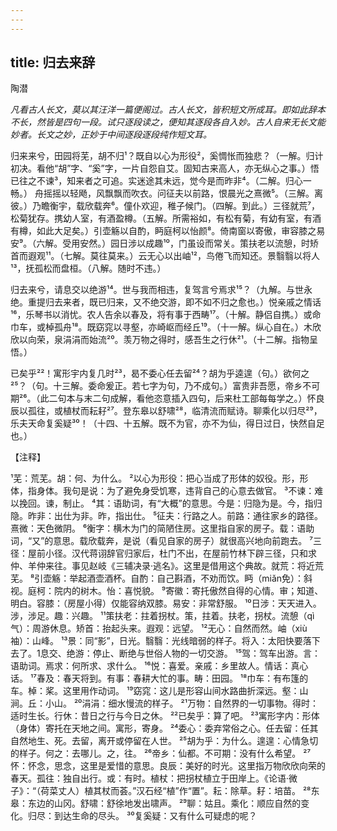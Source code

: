 ```yaml
---
---
---
```

title: 归去来辞
---



陶潜

*凡看古人长文，莫以其汪洋一篇便阁过。古人长文，皆积短文所成耳。即如此辞本不长，然皆是四句一段。试只逐段读之，便知其逐段各自入妙。古人自来无长文能妙者。长文之妙，正妙于中间逐段逐段纯作短文耳。*

归来来兮，田园将芜，胡不归¹？既自以心为形役²，奚惆怅而独悲？（一解。归计初决。看他“胡”字、“奚”字，一片自怨自艾。固知古来高人，亦无纵心之事。）悟已往之不谏³，知来者之可追。实迷途其未远，觉今是而昨非⁴。（二解。归心一畅。）
舟摇摇以轻飏，风飘飘而吹衣。问征夫以前路，恨晨光之熹微⁵。（三解。离彼。）乃瞻衡宇，载欣载奔⁶。僮仆欢迎，稚子候门。（四解。到此。）三径就荒⁷，松菊犹存。携幼人室，有酒盈樽。（五解。所需裕如，有松有菊，有幼有室，有酒有樽，如此大足矣。）引壶觞以自酌，眄庭柯以怡颜⁸。倚南窗以寄傲，审容膝之易安⁹。（六解。受用安然。）园日涉以成趣¹⁰，门虽设而常关。策扶老以流憩，时矫首而遐观¹¹。（七解。莫往莫来。）云无心以出岫¹²，鸟倦飞而知还。景翳翳以将人¹³，抚孤松而盘桓。（八解。随时不违。）

归去来兮，请息交以绝游¹⁴。世与我而相违，复驾言兮焉求¹⁵？（九解。与世永绝。重提归去来者，既已归来，又不绝交游，即不如不归之愈也。）悦亲戚之情话¹⁶，乐琴书以消忧。农人告余以春及，将有事于西畴¹⁷。（十解。静侣自携。）或命巾车，或棹孤舟¹⁸。既窈窕以寻壑，亦崎岖而经丘¹⁹。（十一解。纵心自在。）木欣欣以向荣，泉涓涓而始流²⁰。羡万物之得时，感吾生之行休²¹。（十二解。指物呈悟。）

已矣乎²²！寓形宇内复几时²³，曷不委心任去留²⁴？胡为乎逵遑（句。）欲何之²⁵？（句。十三解。委命爰正。若七字为句，乃不成句。）富贵非吾愿，帝乡不可期²⁶。（此二句本与末二句成解，看他恣意插入四句，后来杜工部每每学之。）怀良辰以孤往，或植杖而耘耔²⁷。登东皋以舒啸²⁸，临清流而赋诗。聊乘化以归尽²⁹，乐夫天命复奚疑³⁰！（十四、十五解。既不为官，亦不为仙，得日过日，快然自足也。）

【注释】

¹芜：荒芜。胡：何、为什么。
²以心为形役：把心当成了形体的奴役。形，形体，指身体。我句是说：为了避免身受饥寒，违背自己的心意去做官。
³不谏：难以挽回。谏，制止。
⁴其：语助词，有“大概”的意思。今是：归隐为是。今，指归隐。昨非：出仕为非。昨，指出仕。
⁵征夫：行路之人。前路：通往家乡的路径。熹微：天色微阴。
⁶衡字：横木为门的简陋住房。这里指自家的房子。载：语助词，“又”的意思。载欣载奔，是说（看见自家的房子）就很高兴地向前跑去。
⁷三径：屋前小径。汉代蒋诩辞官归家后，杜门不出，在屋前竹林下辟三径，只和求仲、羊仲来往。事见赵岐《三辅决录·逃名》。这里是借用这个典故。就荒：将近荒芜。
⁸引壶觞：举起酒壶酒杯。自酌：自己斟酒，不劝而饮。眄（miǎn免）：斜视。庭柯：院内的树木。怡：喜悦貌。
⁹寄徽：寄托傲然自得的心情。审；知道、明白。容膝：（房屋小得）仅能容纳双膝。易安：非常舒服。
¹⁰日涉：天天进入。涉，涉足。趣：兴趣。
¹¹策扶老：拄着拐杖。策，拄着。扶老，拐杖。流憩（qì气）：周游休息。矫首：抬起头来。遐观：远望。
¹²无心：自然而然。岫（xiù袖）：山峰。
¹³景：同“影”，日光。翳翳：光线暗弱的样子。将入：太阳快要落下去了。1息交、绝游：停止、断绝与世俗人物的一切交游。
¹⁵驾：驾车出游。言：语助词。焉求：何所求、求什么。
¹⁶悦：喜爱。亲戚：乡里故人。情话：真心话。
¹⁷春及：春天将到。有事：春耕大忙的事。畴：田园。
¹⁸巾车：有布篷的车。棹：桨。这里用作动词。
¹⁹窈窕：这儿是形容山间水路曲折深远。壑：山涧。丘：小山。
²⁰涓涓：细水慢流的样子。
²¹万物：自然界的一切事物。得时：适时生长。行休：昔日之行与今日之休。
²²已矣乎：算了吧。
²³寓形字内：形体（身体）寄托在天地之间。寓形，寄身。
²⁴委心：委弃常俗之心。任去留：任其自然地生、死。去留，离开或停留在人世。
²⁵胡为乎：为什么。遑遑：心情急切的样子。何之：去哪儿。之，往。
²⁶帝乡：仙都。不可期：没有什么希望。
²⁷怀：怀念，思念，这里是爱惜的意思。良辰：美好的时光。这里指万物欣欣向荣的春天。孤往：独自出行。或：有时。植杖：把拐杖植立于田岸上。《论语·微子》：“（荷菜丈人）植其杖而荟。”汉石经“植”作“置”。耘：除草。耔：培苗。
²⁸东皋：东边的山冈。舒啸：舒徐地发出啸声。
²⁹聊：姑且。乘化：顺应自然的变化。归尽：到达生命的尽头。
³⁰复奚疑：又有什么可疑虑的呢？